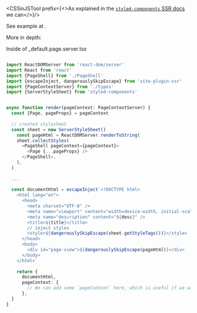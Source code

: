 
<CSSinJSTool prefix={<>As explained in the <a href="https://styled-components.com/docs/advanced#server-side-rendering"><code>styled-components</code> SSR docs</a> we can</>}/>

See example at <Link href="/css-in-js" />.

More in depth:

Inside of _default.page.server.tsx

```typescript

import ReactDOMServer from 'react-dom/server'
import React from 'react'
import {PageShell} from './PageShell'
import {escapeInject, dangerouslySkipEscape} from 'vite-plugin-ssr'
import {PageContextServer} from './types'
import {ServerStyleSheet} from 'styled-components'


async function render(pageContext: PageContextServer) {
  const {Page, pageProps} = pageContext
  
  // created stylesheet
  const sheet = new ServerStyleSheet()
    const pageHtml = ReactDOMServer.renderToString(
    sheet.collectStyles(
      <PageShell pageContext={pageContext}>
        <Page {...pageProps} />
      </PageShell>,
    ),
  )
  
  ...
  
  const documentHtml = escapeInject`<!DOCTYPE html>
    <html lang="en">
      <head>
        <meta charset="UTF-8" />
        <meta name="viewport" content="width=device-width, initial-scale=1.0" />
        <meta name="description" content="${desc}" />
        <title>${title}</title>
        // inject styles
        <style>${dangerouslySkipEscape(sheet.getStyleTags())}</style>
      </head>
      <body>
        <div id="page-view">${dangerouslySkipEscape(pageHtml)}</div>
      </body>
    </html>`
    
    return {
      documentHtml,
      pageContext: {
        // We can add some `pageContext` here, which is useful if we want to do page redirection https://vite-plugin-ssr.com/page-redirection
      },
  }
}
```
